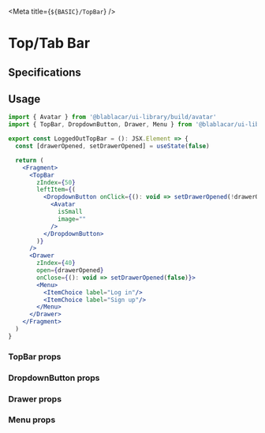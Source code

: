 

<Meta title={`${BASIC}/TopBar`} />

# **Top/Tab Bar**

<Canvas>
  <Story name="Default">
    <SimpleTopBar />
  </Story>
</Canvas>

<Canvas>
  <Story name="Logged out">
    <LoggedOutTopBar />
  </Story>
</Canvas>

<Canvas>
  <Story name="Logged in">
    <LoggedInTopBar />
  </Story>
</Canvas>

## Specifications

## Usage

```jsx
import { Avatar } from '@blablacar/ui-library/build/avatar'
import { TopBar, DropdownButton, Drawer, Menu } from '@blablacar/ui-library/build/topBar'

export const LoggedOutTopBar = (): JSX.Element => {
  const [drawerOpened, setDrawerOpened] = useState(false)

  return (
    <Fragment>
      <TopBar
        zIndex={50}
        leftItem={(
          <DropdownButton onClick={(): void => setDrawerOpened(!drawerOpened)}>
            <Avatar
              isSmall
              image=""
            />
          </DropdownButton>
        )}
      />
      <Drawer
        zIndex={40}
        open={drawerOpened}
        onClose={(): void => setDrawerOpened(false)}>
        <Menu>
          <ItemChoice label="Log in"/>
          <ItemChoice label="Sign up"/>
        </Menu>
      </Drawer>
    </Fragment>
  )
}
```

### TopBar props
<ArgsTable of={TopBar} />

### DropdownButton props
<ArgsTable of={DropdownButton} />

### Drawer props
<ArgsTable of={Drawer} />

### Menu props
<ArgsTable of={Menu} />
